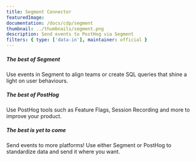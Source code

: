 ```yaml
---
title: Segment Connector
featuredImage:
documentation: /docs/cdp/segment
thumbnail: ../thumbnails/segment.png
description: Send events to PostHog via Segment
filters: { type: ['data-in'], maintainer: official }
---
```


<Section
    divider={false}
    title="Send events to PostHog via Segment to unlock the best of both platforms - open-source product analytics and a powerful CDP."
    size="full"
    cols={3}
>
    <div>
        <h5>The best of Segment</h5>
        <p>Use events in Segment to align teams or create SQL queries that shine a light on user behaviours.</p>
    </div>
    <div>
        <h5>The best of PostHog</h5>
        <p>Use PostHog tools such as Feature Flags, Session Recording and more to improve your product.</p>
    </div>
        <div>
        <h5>The best is yet to come</h5>
        <p>Send events to more platforms! Use either Segment or PostHog to standardize data and send it where you want.</p>
    </div>
</Section>

<TutorialsSlider topic="segment" />

<Documentation />
